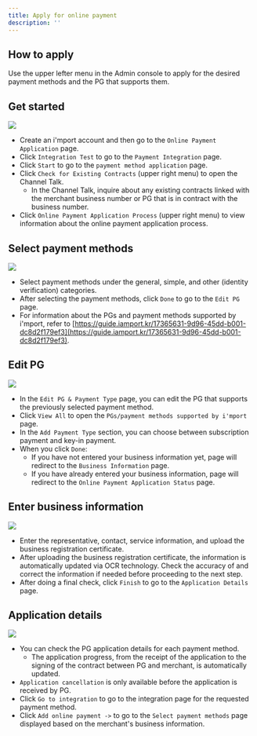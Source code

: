 ```yaml
---
title: Apply for online payment
description: ''
---
```




## How to apply

Use the upper lefter menu in the Admin console to apply for the desired payment methods and the PG that supports them.

## Get started

![](</gitbook-assets/en/Untitled (3).png>)

- Create an i'mport account and then go to the `Online Payment Application` page.
- Click `Integration Test` to go to the `Payment Integration` page.
- Click `Start` to go to the `payment method application` page.
- Click `Check for Existing Contracts` (upper right menu) to open the Channel Talk.
  - In the Channel Talk, inquire about any existing contracts linked with the merchant business number or PG that is in contract with the business number.
- Click `Online Payment Application Process` (upper right menu) to view information about the online payment application process.

## Select payment methods

![](</gitbook-assets/en/Untitled (4).png>)

- Select payment methods under the general, simple, and other (identity verification) categories.
- After selecting the payment methods, click `Done` to go to the `Edit PG` page.
- For information about the PGs and payment methods supported by i'mport, refer to [https://guide.iamport.kr/17365631-9d96-45dd-b001-dc8d2f179ef3](https://guide.iamport.kr/17365631-9d96-45dd-b001-dc8d2f179ef3).

## Edit PG

![](</gitbook-assets/en/Untitled (5).png>)

- In the `Edit PG & Payment Type` page, you can edit the PG that supports the previously selected payment method.
- Click `View All` to open the `PGs/payment methods supported by i'mport` page.
- In the `Add Payment Type` section, you can choose between subscription payment and key-in payment.
- When you click `Done`:
  - If you have not entered your business information yet, page will redirect to the `Business Information` page.
  - If you have already entered your business information, page will redirect to the `Online Payment Application Status` page.

## Enter business information

![](</gitbook-assets/en/Untitled (6).png>)

- Enter the representative, contact, service information, and upload the business registration certificate.
- After uploading the business registration certificate, the information is automatically updated via OCR technology. Check the accuracy of and correct the information if needed before proceeding to the next step.
- After doing a final check, click `Finish` to go to the `Application Details` page.

## Application details

![](</gitbook-assets/en/Untitled (7).png>)

- You can check the PG application details for each payment method.
  - The application progress, from the receipt of the application to the signing of the contract between PG and merchant, is automatically updated.
- `Application cancellation` is only available before the application is received by PG.
- Click `Go to integration` to go to the integration page for the requested payment method.
- Click `Add online payment ->` to go to the `Select payment methods` page displayed based on the merchant's business information.
